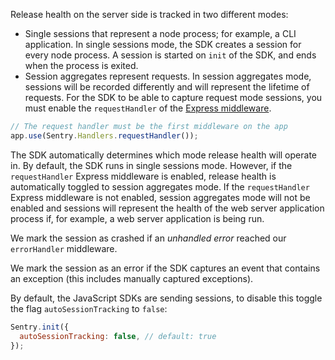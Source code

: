 Release health on the server side is tracked in two different modes:

- Single sessions that represent a node process; for example, a CLI application. In single sessions mode, the SDK creates a session for every node process. A session is started on `init` of the SDK, and ends when the process is exited.
- Session aggregates represent requests. In session aggregates mode, sessions will be recorded differently and will represent the lifetime of requests. For the SDK to be able to capture request mode sessions, you must enable the `requestHandler` of the [Express middleware](/platforms/node/guides/express).

```javascript
// The request handler must be the first middleware on the app
app.use(Sentry.Handlers.requestHandler());
```

The SDK automatically determines which mode release health will operate in. By default, the SDK runs in single sessions mode. However, if the `requestHandler` Express middleware is enabled, release health is automatically toggled to session aggregates mode. If the `requestHandler` Express middleware is not enabled, session aggregates mode will not be enabled and sessions will represent the health of the web server application process if, for example, a web server application is being run.

We mark the session as crashed if an _unhandled error_ reached our `errorHandler` middleware.

We mark the session as an error if the SDK captures an event that contains an exception (this includes manually captured exceptions).

By default, the JavaScript SDKs are sending sessions, to disable this toggle the flag `autoSessionTracking` to `false`:

```javascript
Sentry.init({
  autoSessionTracking: false, // default: true
});
```
